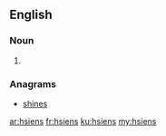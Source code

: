 ==English==

===Noun===
{{head|en|plural}}

# {{plural of|hsien|lang=en}}

===Anagrams===
* [[shines#English|shines]]

[[ar:hsiens]]
[[fr:hsiens]]
[[ku:hsiens]]
[[my:hsiens]]
